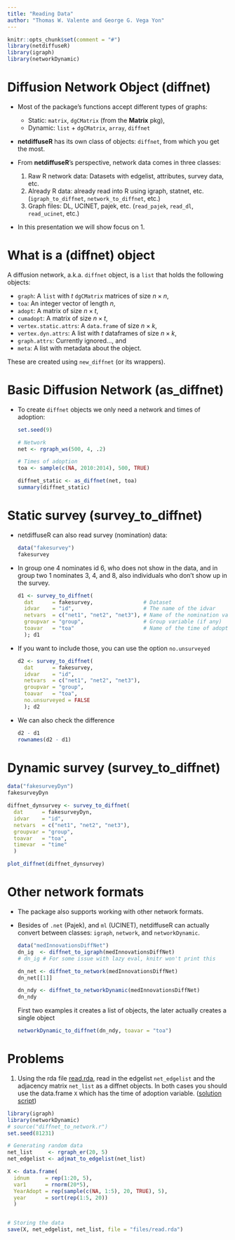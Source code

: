```yaml
---
title: "Reading Data"
author: "Thomas W. Valente and George G. Vega Yon"
---
```


```r
knitr::opts_chunk$set(comment = "#")
library(netdiffuseR)
library(igraph)
library(networkDynamic)
```

# Diffusion Network Object (diffnet)

- Most of the package's functions accept different types of graphs:
    * Static: `matrix`, `dgCMatrix` (from the __Matrix__ pkg), 
    * Dynamic: `list` + `dgCMatrix`, `array`, `diffnet`
  
- __netdiffuseR__ has its own class of objects: `diffnet`, from which you get the most.

- From __netdiffuseR__'s perspective, network data comes in three classes:

    1. Raw R network data: Datasets with edgelist, attributes, survey data, etc.
    2. Already R data: already read into R using igraph, statnet, etc. (`igraph_to_diffnet`, `network_to_diffnet`, etc.)
    3. Graph files: DL, UCINET, pajek, etc. (`read_pajek`, `read_dl`, `read_ucinet`, etc.)

- In this presentation we will show focus on 1.

# What is a (diffnet) object

A diffusion network, a.k.a. `diffnet` object, is a `list` that holds the following objects:

- `graph`: A `list` with $t$ `dgCMatrix` matrices of size $n\times n$,
- `toa`: An integer vector of length $n$,
- `adopt`: A matrix of size $n\times t$,
- `cumadopt`: A matrix of size $n\times t$,
- `vertex.static.attrs`: A `data.frame` of size $n\times k$,
- `vertex.dyn.attrs`: A list with $t$ dataframes of size $n\times k$,
- `graph.attrs`: Currently ignored..., and
- `meta`: A list with metadata about the object.

These are created using `new_diffnet` (or its wrappers).


# Basic Diffusion Network (as_diffnet)

*   To create `diffnet` objects we only need a network and times of adoption:

    ```r
    set.seed(9)
    
    # Network
    net <- rgraph_ws(500, 4, .2)
    
    # Times of adoption
    toa <- sample(c(NA, 2010:2014), 500, TRUE)
    
    diffnet_static <- as_diffnet(net, toa)
    summary(diffnet_static)
    ```

# Static survey (survey_to_diffnet)

*   netdiffuseR can also read survey (nomination) data:
    
    ```r
    data("fakesurvey")
    fakesurvey
    ```

*   In group one 4 nominates id 6, who does not show in the data, and in group two 1 nominates 3, 4, and 8, also individuals who don't show up in the survey.
    
    ```r
    d1 <- survey_to_diffnet(
      dat      = fakesurvey,                # Dataset
      idvar    = "id",                      # The name of the idvar
      netvars  = c("net1", "net2", "net3"), # Name of the nomination variables
      groupvar = "group",                   # Group variable (if any)
      toavar   = "toa"                      # Name of the time of adoption variable
      ); d1
    ```
    
*   If you want to include those, you can use the option `no.unsurveyed`
    
    ```r
    d2 <- survey_to_diffnet(
      dat      = fakesurvey,
      idvar    = "id",
      netvars  = c("net1", "net2", "net3"),
      groupvar = "group",
      toavar   = "toa",
      no.unsurveyed = FALSE
      ); d2
    ```

*   We can also check the difference
    
    
    ```r
    d2 - d1
    rownames(d2 - d1)
    ```

# Dynamic survey (survey_to_diffnet)

```r
data("fakesurveyDyn")
fakesurveyDyn
```

```r
diffnet_dynsurvey <- survey_to_diffnet(
  dat      = fakesurveyDyn,
  idvar    = "id",
  netvars  = c("net1", "net2", "net3"),
  groupvar = "group",
  toavar   = "toa",
  timevar  = "time"
  )

plot_diffnet(diffnet_dynsurvey)
```

# Other network formats

*   The package also supports working with other network formats.

*   Besides of `.net` (Pajek), and `ml` (UCINET), netdiffuseR can actually
    convert between classes: `igraph`, `network`, and `networkDynamic`.
    
        
    ```r
    data("medInnovationsDiffNet")
    dn_ig  <- diffnet_to_igraph(medInnovationsDiffNet)
    # dn_ig # For some issue with lazy eval, knitr won't print this
    
    dn_net <- diffnet_to_network(medInnovationsDiffNet)
    dn_net[[1]]
    
    dn_ndy <- diffnet_to_networkDynamic(medInnovationsDiffNet)
    dn_ndy
    ```
    
    First two examples it creates a list of objects, the later actually
    creates a single object
      
    ```r
    networkDynamic_to_diffnet(dn_ndy, toavar = "toa")
    ```

# Problems

1.  Using the rda file [read.rda](files/read.rda), read in the edgelist `net_edgelist` and the adjacency
    matrix `net_list` as a diffnet objects. In both cases you should use the data.frame `X`
    which has the time of adoption variable.
    (<a href="files/read-solutions.r" target="_blank">solution script</a>)
    
```r
library(igraph)
library(networkDynamic)
# source("diffnet_to_network.r")
set.seed(81231)

# Generating random data
net_list     <- rgraph_er(20, 5)
net_edgelist <- adjmat_to_edgelist(net_list)

X <- data.frame(
  idnum     = rep(1:20, 5),
  var1      = rnorm(20*5),
  YearAdopt = rep(sample(c(NA, 1:5), 20, TRUE), 5),
  year      = sort(rep(1:5, 20))
  )


# Storing the data
save(X, net_edgelist, net_list, file = "files/read.rda")
```

<!-- 2.  With the new diffnet object, apply the same analysis as before. -->
<!--     Which strategy maximizes adoption? -->

